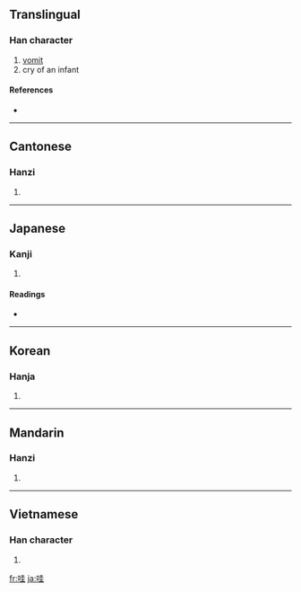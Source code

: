 ==Translingual==

===Han character===
{{Han char|rn=30|rad=口|as=06|sn=9|four=6401<sub>4</sub>|canj=口土土 (RGG)}}

# [[vomit]]
# cry of an infant

====References====
* {{Han ref|kx=0189.050|dkj=03593|dj=0408.110|hdz=10611.050|uh=54C7|ud=21703|bh=AB7A|bd=43898}}

----

==Cantonese==

===Hanzi===
{{yue-hanzi|jyut=|y=wa1}}

# {{defn|Cantonese}}

----

==Japanese==

===Kanji===
{{ja-kanji|grade=|rs=口06}}

# {{defn|Japanese}}

====Readings====
* {{ja-readings|on=[[あい]] (ai), [[え]] (e), [[わ]] (wa)|kun=[[よこしま]] (yokoshima), [[はく]] (haku), [[むせぶ]] (musebu)}}

----

==Korean==

===Hanja===
{{ko-hanja|hangeul=와|rv=wa|mr=wa}}

# {{defn|Korean}}

----

==Mandarin==

===Hanzi===
{{cmn-hanzi|pin=[[wā]] ([[wa1]]), [[wa]] ([[wa5]])|wg=wa<sup>1</sup>, wa<sup>5</sup>}}

# {{defn|Mandarin}}

----

==Vietnamese==

===Han character===
{{vi-hantu|[[oa]], [[oà]]}}

# {{defn|Vietnamese}}

[[fr:哇]]
[[ja:哇]]